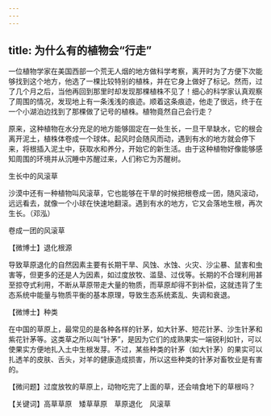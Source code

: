 ```yaml
---
---
---
```

title: 为什么有的植物会“行走”
---




一位植物学家在美国西部一个荒无人烟的地方做科学考察，离开时为了方便下次能够找到这个地方，他选了一棵比较特别的植株，并在它身上做好了标记。然而，过了几个月之后，当他再回到那里时却发现那棵植株不见了！细心的科学家认真观察了周围的情况，发现地上有一条浅浅的痕迹。顺着这条痕迹，他走了很远，终于在一个小湖泊边找到了那棵做了记号的植株。植物竟然自己会行走？

原来，这种植物在水分充足的地方能够固定在一处生长，一旦干旱缺水，它的根会离开泥土，植株体卷成一个球体。起风时会随风而动，遇到有水的地方就会停下来，将根插入泥土中，获取水和养分，开始它的新生活。由于这种植物好像能够感知周围的环境并从沉睡中苏醒过来，人们称它为苏醒树。

生长中的风滚草



沙漠中还有一种植物叫风滚草，它也能够在干旱的时候把根卷成一团，随风滚动，远远看去，就像一个小球在快速地翻滚。遇到有水的地方，它又会落地生根，再次生长。（邓泓）

卷成一团的风滚草





【微博士】退化根源

导致草原退化的自然因素主要有长期干旱、风蚀、水蚀、火灾、沙尘暴、鼠害和虫害等，但更多的还是人为因素，如过度放牧、滥垦、过伐等。长期的不合理利用甚至掠夺式利用，不断从草原带走大量的物质，而草原却得不到补偿，这就违背了生态系统中能量与物质平衡的基本原理，导致生态系统紊乱、失调和衰退。

【微博士】种类

在中国的草原上，最常见的是各种各样的针茅，如大针茅、短花针茅、沙生针茅和紫花针茅等。这类草之所以叫“针茅”，是因为它们的成熟果实一端锐利如针，可以使果实方便地扎入土中生根发芽。不过，某些种类的针茅（如大针茅）的果实可以扎透羊的皮肤、舌头，对羊的健康造成损害，所以这些种类的针茅对畜牧业是有害的。

【微问题】过度放牧的草原上，动物吃完了上面的草，还会啃食地下的草根吗？

【关键词】高草草原　矮草草原　草原退化　风滚草